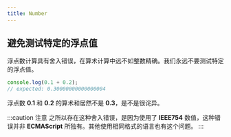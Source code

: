 ```yaml
---
title: Number
---
```



## 避免测试特定的浮点值

浮点数计算具有<TH>舍入错误</TH>，在算术计算中远不如整数精确。我们永远不要测试特定的浮点值。

```javascript
console.log(0.1 + 0.2);
// expected: 0.30000000000000004
```

浮点数 **0.1** 和 **0.2** 的算术和居然不是 **0.3**，是不是很诧异。

:::caution 注意
之所以存在这种舍入错误，是因为使用了 **IEEE754** 数值，这种错误并非 **ECMAScript** 所独有。其他使用相同格式的语言也有这个问题。
:::

